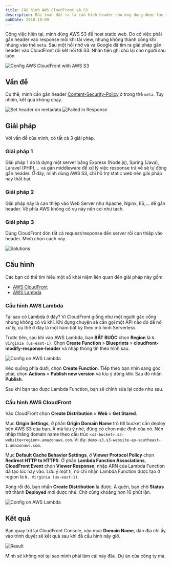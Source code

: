 ```yaml
---
title: Cấu hình AWS CloudFront và S3
description: Bài toán đặt ra là cấu hình header cho ứng dụng được lưu trên S3. Giải pháp là dùng CloudFront để cấu hình header của response.
pubDate: 2018-10-09
---
```


Công việc hiện tại, mình dùng AWS S3 để host static web. Do có việc phải gắn header vào response mỗi khi tải view, nhưng không thành công khi nhúng vào thẻ `meta`. Sau một hồi nhờ vả và Google đã tìm ra giải pháp gắn header vào CloudFront rồi kết nối tới S3. Nhân tiện ghi chú lại cho người sau luôn.

![Config AWS CloudFront with AWS S3](../../assets/tutorials/cau-hinh-aws-cloudfront-va-s3/thumbnails.jpg)

## Vấn đề

Cụ thể, mình cần gắn header [Content-Security-Policy](https://developer.mozilla.org/en-US/docs/Web/HTTP/Headers/Content-Security-Policy) ở trong thẻ `meta`. Tuy nhiên, kết quả không chạy.

![Set header on metadata](../../assets/tutorials/cau-hinh-aws-cloudfront-va-s3/failed-set-header.jpg) ![Failed in Response](../../assets/tutorials/cau-hinh-aws-cloudfront-va-s3/failed-network.jpg)

## Giải pháp

Với vấn đề của mình, có tất cả 3 giải pháp.

### Giải pháp 1

Giải pháp 1 đó là dựng một server bằng Express (Node.js), Spring (Java), Laravel (PHP),... và gắn middleware để xử lý việc response trả về sẽ tự động gắn header. Ở đây, mình dùng AWS S3, chỉ hỗ trợ static web nên giải pháp này thất bại.

### Giải pháp 2

Giải pháp này là can thiệp vào Web Server như Apache, Nginx, IIS,... để gắn header. Về phía AWS không có vụ này nên coi như tạch.

### Giải pháp 3

Dùng CloudFront đón tất cả request/response đến server rồi can thiệp vào header. Mình chọn cách này.

![Solutions](../../assets/tutorials/cau-hinh-aws-cloudfront-va-s3/solutions.jpg)

## Cấu hình

Các bạn có thể tìm hiểu một số khái niệm liên quan đến giải pháp này gồm:

- [AWS CloudFront](https://aws.amazon.com/cloudfront/)
- [AWS Lambda](https://aws.amazon.com/lambda/)

### Cấu hình AWS Lambda

Tại sao có Lambda ở đây? Vì CloudFront giống như một người gác cổng nhưng không có vũ khí. Khi đụng chuyện sẽ cần gọi một API nào đó để nó xử lý, cụ thể ở đây là một hàm bất kỳ theo mô hình Serverless.

Trước tiên, sau khi vào AWS Lambda, bạn **BẮT BUỘC** chọn **Region** là `N. Virginia (us-east-1)`. Chọn **Create Function** » **Blueprints** » **cloudfront-modify-response-header** và nhập thông tin theo hình sau.

![Config on AWS Lambda](../../assets/tutorials/cau-hinh-aws-cloudfront-va-s3/aws-lambda.jpg)

Kéo xuống phía dưới, chọn **Create Function**. Tiếp theo bạn nhìn sang góc phải, chọn **Actions** » **Publish new version** và lưu ý dòng `ARN`. Sau đó nhấn **Publish**.

Sau khi bạn tạo được Lambda Function, bạn sẽ chỉnh sửa lại code như sau.

### Cấu hình AWS CloudFront

Vào CloudFront chọn **Create Distribution** » **Web** » **Get Stared**.

Mục **Origin Settings**, ở phần **Origin Domain Name** trỏ tới bucket cần deploy bên AWS S3 của bạn. À mà lưu ý nhé, đừng có chọn mặc định của nó. Nên nhập thẳng domain name theo cấu trúc `<s3-bucket>.s3-website<region>.amazonaws.com`. Ví dụ: `demo-s3.s3-website-ap-southeast-1.amazonaws.com`.

Mục **Default Cache Behavior Settings**, ở **Viewer Protocol Policy** chọn **Redirect HTTP to HTTPS**. Ở phần **Lambda Function Associations**, **CloudFront Event** chọn **Viewer Response**, nhập ARN của Lambda Function đã tạo lúc nãy vào. Lưu ý một tí, nó chỉ nhận Lambda Function được tạo ở region là `N. Virginia (us-east-1)`.

Xong rồi đó, bạn nhấn **Create Distribution** là được. À quên, bạn chờ **Status** trở thành **Deployed** mới được nhé. Chờ cũng khoảng hơn 10 phút lận.

![Config on AWS Lambda](../../assets/tutorials/cau-hinh-aws-cloudfront-va-s3/aws-cloudfront.jpg)

## Kết quả

Bạn quay trở lại CloudFront Console, vào mục **Domain Name**, dán địa chỉ ấy vào trình duyệt sẽ kết quả sau khi đã cấu hình nãy giờ.

![Result](../../assets/tutorials/cau-hinh-aws-cloudfront-va-s3/result.jpg)

Mình sẽ không nói tại sao mình phải làm cái này đâu. Dự án của công ty mà.

